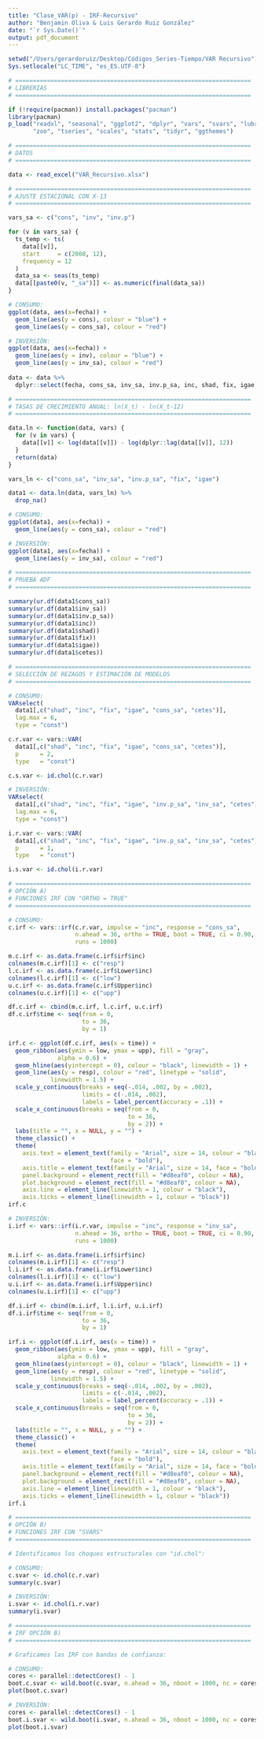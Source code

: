 ```yaml
---
title: "Clase_VAR(p) - IRF-Recursivo"
author: "Benjamin Oliva & Luis Gerardo Ruiz González"
date: "`r Sys.Date()`"
output: pdf_document
---
```


```r
setwd("/Users/gerardoruiz/Desktop/Códigos_Series-Tiempo/VAR Recursivo") # Cambiar a la ruta local
Sys.setlocale("LC_TIME", "es_ES.UTF-8")

# ===================================================================
# LIBRERIAS
# ===================================================================

if (!require(pacman)) install.packages("pacman")
library(pacman)
p_load("readxl", "seasonal", "ggplot2", "dplyr", "vars", "svars", "lubridate",
       "zoo", "tseries", "scales", "stats", "tidyr", "ggthemes")

# ===================================================================
# DATOS
# ===================================================================

data <- read_excel("VAR_Recursivo.xlsx")

```

```r
# ===================================================================
# AJUSTE ESTACIONAL CON X-13
# ===================================================================

vars_sa <- c("cons", "inv", "inv.p")

for (v in vars_sa) {
  ts_temp <- ts(
    data[[v]],
    start     = c(2008, 12),
    frequency = 12
  )
  data_sa <- seas(ts_temp) 
  data[[paste0(v, "_sa")]] <- as.numeric(final(data_sa))
}

# CONSUMO:
ggplot(data, aes(x=fecha)) + 
  geom_line(aes(y = cons), colour = "blue") + 
  geom_line(aes(y = cons_sa), colour = "red")

# INVERSIÓN: 
ggplot(data, aes(x=fecha)) + 
  geom_line(aes(y = inv), colour = "blue") + 
  geom_line(aes(y = inv_sa), colour = "red")
  
data <- data %>% 
  dplyr::select(fecha, cons_sa, inv_sa, inv.p_sa, inc, shad, fix, igae, cetes)

```

```r
# ===================================================================
# TASAS DE CRECIMIENTO ANUAL: ln(X_t) - ln(X_t-12)
# ===================================================================

data.ln <- function(data, vars) {
  for (v in vars) {
    data[[v]] <- log(data[[v]]) - log(dplyr::lag(data[[v]], 12))
  }
  return(data)
}

vars_ln <- c("cons_sa", "inv_sa", "inv.p_sa", "fix", "igae")

data1 <- data.ln(data, vars_ln) %>% 
  drop_na()

# CONSUMO:
ggplot(data1, aes(x=fecha)) + 
  geom_line(aes(y = cons_sa), colour = "red")

# INVERSIÓN:
ggplot(data1, aes(x=fecha)) + 
  geom_line(aes(y = inv_sa), colour = "red")

```

```r
# ===================================================================
# PRUEBA ADF 
# ===================================================================

summary(ur.df(data1$cons_sa))
summary(ur.df(data1$inv_sa))
summary(ur.df(data1$inv.p_sa))
summary(ur.df(data1$inc))
summary(ur.df(data1$shad))
summary(ur.df(data1$fix))
summary(ur.df(data1$igae))
summary(ur.df(data1$cetes))

```

```r
# ===================================================================
# SELECCIÓN DE REZAGOS Y ESTIMACIÓN DE MODELOS
# ===================================================================

# CONSUMO:
VARselect(
  data1[,c("shad", "inc", "fix", "igae", "cons_sa", "cetes")],
  lag.max = 6,
  type = "const")

c.r.var <- vars::VAR(
  data1[,c("shad", "inc", "fix", "igae", "cons_sa", "cetes")],
  p      = 2,
  type   = "const")

c.s.var <- id.chol(c.r.var)

# INVERSIÓN:
VARselect(
  data1[,c("shad", "inc", "fix", "igae", "inv.p_sa", "inv_sa", "cetes")],
  lag.max = 6,
  type = "const")

i.r.var <- vars::VAR(
  data1[,c("shad", "inc", "fix", "igae", "inv.p_sa", "inv_sa", "cetes")],
  p      = 1,
  type   = "const")

i.s.var <- id.chol(i.r.var)

```

```r
# ===================================================================
# OPCIÓN A)
# FUNCIONES IRF CON "ORTHO = TRUE"
# ===================================================================

# CONSUMO:
c.irf <- vars::irf(c.r.var, impulse = "inc", response = "cons_sa", 
                   n.ahead = 36, ortho = TRUE, boot = TRUE, ci = 0.90, 
                   runs = 1000)

m.c.irf <- as.data.frame(c.irf$irf$inc)
colnames(m.c.irf)[1] <- c("resp")
l.c.irf <- as.data.frame(c.irf$Lower$inc)
colnames(l.c.irf)[1] <- c("low")
u.c.irf <- as.data.frame(c.irf$Upper$inc)
colnames(u.c.irf)[1] <- c("upp")

df.c.irf <- cbind(m.c.irf, l.c.irf, u.c.irf)
df.c.irf$time <- seq(from = 0, 
                     to = 36, 
                     by = 1)

irf.c <- ggplot(df.c.irf, aes(x = time)) + 
  geom_ribbon(aes(ymin = low, ymax = upp), fill = "gray", 
              alpha = 0.6) + 
  geom_hline(aes(yintercept = 0), colour = "black", linewidth = 1) + 
  geom_line(aes(y = resp), colour = "red", linetype = "solid", 
            linewidth = 1.5) + 
  scale_y_continuous(breaks = seq(-.014, .002, by = .002), 
                     limits = c(-.014, .002),
                     labels = label_percent(accuracy = .1)) +
  scale_x_continuous(breaks = seq(from = 0, 
                                  to = 36, 
                                  by = 2)) +
  labs(title = "", x = NULL, y = "") +
  theme_classic() +
  theme(
    axis.text = element_text(family = "Arial", size = 14, colour = "black", 
                             face = "bold"),
    axis.title = element_text(family = "Arial", size = 14, face = "bold"),
    panel.background = element_rect(fill = "#d8eaf0", colour = NA),
    plot.background = element_rect(fill = "#d8eaf0", colour = NA),
    axis.line = element_line(linewidth = 1, colour = "black"),
    axis.ticks = element_line(linewidth = 1, colour = "black"))
irf.c

# INVERSIÓN:
i.irf <- vars::irf(i.r.var, impulse = "inc", response = "inv_sa", 
                   n.ahead = 36, ortho = TRUE, boot = TRUE, ci = 0.90, 
                   runs = 1000)

m.i.irf <- as.data.frame(i.irf$irf$inc)
colnames(m.i.irf)[1] <- c("resp")
l.i.irf <- as.data.frame(i.irf$Lower$inc)
colnames(l.i.irf)[1] <- c("low")
u.i.irf <- as.data.frame(i.irf$Upper$inc)
colnames(u.i.irf)[1] <- c("upp")

df.i.irf <- cbind(m.i.irf, l.i.irf, u.i.irf)
df.i.irf$time <- seq(from = 0, 
                     to = 36, 
                     by = 1)

irf.i <- ggplot(df.i.irf, aes(x = time)) + 
  geom_ribbon(aes(ymin = low, ymax = upp), fill = "gray", 
              alpha = 0.6) + 
  geom_hline(aes(yintercept = 0), colour = "black", linewidth = 1) + 
  geom_line(aes(y = resp), colour = "red", linetype = "solid", 
            linewidth = 1.5) + 
  scale_y_continuous(breaks = seq(-.014, .002, by = .002), 
                     limits = c(-.014, .002),
                     labels = label_percent(accuracy = .1)) +
  scale_x_continuous(breaks = seq(from = 0, 
                                  to = 36, 
                                  by = 2)) +
  labs(title = "", x = NULL, y = "") +
  theme_classic() +
  theme(
    axis.text = element_text(family = "Arial", size = 14, colour = "black", 
                             face = "bold"),
    axis.title = element_text(family = "Arial", size = 14, face = "bold"),
    panel.background = element_rect(fill = "#d8eaf0", colour = NA),
    plot.background = element_rect(fill = "#d8eaf0", colour = NA),
    axis.line = element_line(linewidth = 1, colour = "black"),
    axis.ticks = element_line(linewidth = 1, colour = "black"))
irf.i

```

```r
# ===================================================================
# OPCIÓN B)
# FUNCIONES IRF CON "SVARS"
# ===================================================================

# Identificamos los choques estructurales con "id.chol":

# CONSUMO:
c.svar <- id.chol(c.r.var)
summary(c.svar)

# INVERSIÓN:
i.svar <- id.chol(i.r.var)
summary(i.svar)

```

```r
# ===================================================================
# IRF OPCIÓN B)
# ===================================================================

# Graficamos las IRF con bandas de confianza:

# CONSUMO:
cores <- parallel::detectCores() - 1
boot.c.svar <- wild.boot(c.svar, n.ahead = 36, nboot = 1000, nc = cores)
plot(boot.c.svar)

# INVERSIÓN:
cores <- parallel::detectCores() - 1
boot.i.svar <- wild.boot(i.svar, n.ahead = 36, nboot = 1000, nc = cores)
plot(boot.i.svar)

```


